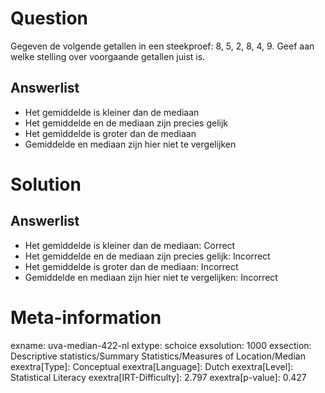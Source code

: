 Question
========

Gegeven de volgende getallen in een steekproef: 8, 5, 2, 8, 4, 9. Geef
aan welke stelling over voorgaande getallen juist is.

Answerlist
----------

* Het gemiddelde is kleiner dan de mediaan
* Het gemiddelde en de mediaan zijn precies gelijk
* Het gemiddelde is groter dan de mediaan
* Gemiddelde en mediaan zijn hier niet te vergelijken

Solution
========

Answerlist
----------

* Het gemiddelde is kleiner dan de mediaan: Correct
* Het gemiddelde en de mediaan zijn precies gelijk: Incorrect
* Het gemiddelde is groter dan de mediaan: Incorrect
* Gemiddelde en mediaan zijn hier niet te vergelijken: Incorrect

Meta-information
================
exname: uva-median-422-nl
extype: schoice
exsolution: 1000
exsection: Descriptive statistics/Summary Statistics/Measures of Location/Median
exextra[Type]: Conceptual
exextra[Language]: Dutch
exextra[Level]: Statistical Literacy
exextra[IRT-Difficulty]: 2.797
exextra[p-value]: 0.427
